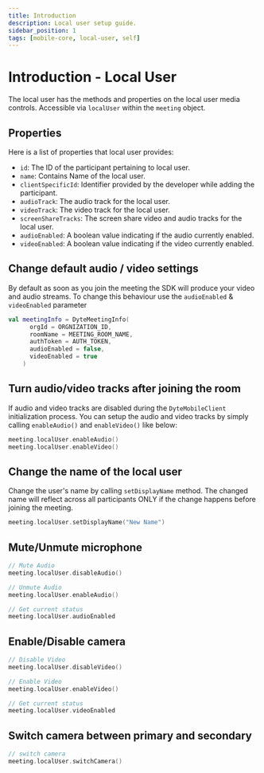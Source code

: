 ```yaml
---
title: Introduction
description: Local user setup guide.
sidebar_position: 1
tags: [mobile-core, local-user, self]
---
```


# Introduction - Local User

The local user has the methods and properties on the local user media controls.
Accessible via `localUser` within the `meeting` object.

## Properties

Here is a list of properties that local user provides:

- `id`: The ID of the participant pertaining to local user.
- `name`: Contains Name of the local user.
- `clientSpecificId`: Identifier provided by the developer while adding the
  participant.
- `audioTrack`: The audio track for the local user.
- `videoTrack`: The video track for the local user.
- `screenShareTracks`: The screen share video and audio tracks for the local
  user.
- `audioEnabled`: A boolean value indicating if the audio currently enabled.
- `videoEnabled`: A boolean value indicating if the video currently enabled.

## Change default audio / video settings

By default as soon as you join the meeting the SDK will produce your video and
audio streams. To change this behaviour use the `audioEnabled` & `videoEnabled`
parameter

```kotlin {5,6}
val meetingInfo = DyteMeetingInfo(
      orgId = ORGNIZATION_ID,
      roomName = MEETING_ROOM_NAME,
      authToken = AUTH_TOKEN,
      audioEnabled = false,
      videoEnabled = true
    )
```

## Turn audio/video tracks after joining the room

If audio and video tracks are disabled during the `DyteMobileClient`
initialization process. You can setup the audio and video tracks by simply
calling `enableAudio()` and `enableVideo()` like below:

```kotlin
meeting.localUser.enableAudio()
meeting.localUser.enableVideo()
```

## Change the name of the local user

Change the user's name by calling `setDisplayName` method. The changed name will
reflect across all participants ONLY if the change happens before joining the
meeting.

```kotlin
meeting.localUser.setDisplayName("New Name")
```

## Mute/Unmute microphone

```kotlin
// Mute Audio
meeting.localUser.disableAudio()

// Unmute Audio
meeting.localUser.enableAudio()

// Get current status
meeting.localUser.audioEnabled
```

## Enable/Disable camera

```kotlin
// Disable Video
meeting.localUser.disableVideo()

// Enable Video
meeting.localUser.enableVideo()

// Get current status
meeting.localUser.videoEnabled
```

## Switch camera between primary and secondary

```kotlin
// switch camera
meeting.localUser.switchCamera()
```
